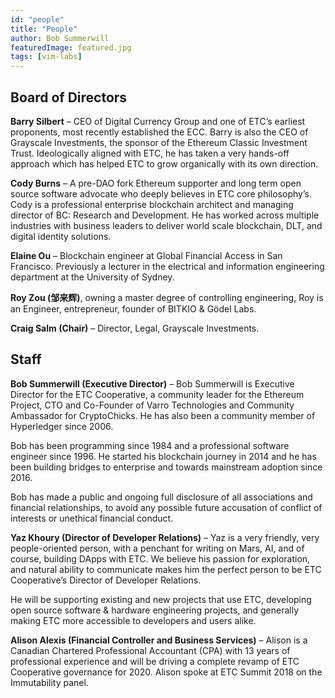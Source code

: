 ```yaml
---
id: "people"
title: "People"
author: Bob Summerwill
featuredImage: featured.jpg
tags: [vim-labs]
---
```


## Board of Directors

**Barry Silbert** – CEO of Digital Currency Group and one of ETC’s earliest proponents,
most recently established the ECC.  Barry is also the CEO of Grayscale Investments,
the sponsor of the Ethereum Classic Investment Trust.  Ideologically aligned with ETC,
he has taken a very hands-off approach which has helped ETC to grow organically with
its own direction.

**Cody Burns** – A pre-DAO fork Ethereum supporter and long term open source software
advocate who deeply believes in ETC core philosophy’s. Cody is a professional enterprise
blockchain architect and managing director of BC: Research and Development. He has worked
across multiple industries with business leaders to deliver world scale blockchain,
DLT, and digital identity solutions.

**Elaine Ou** – Blockchain engineer at Global Financial Access in San Francisco.
Previously a lecturer in the electrical and information engineering department at the
University of Sydney.

**Roy Zou (邹来辉)**, owning a master degree of controlling engineering, Roy is an Engineer,
entrepreneur, founder of BITKIO & Gödel Labs.

**Craig Salm (Chair)** – Director, Legal, Grayscale Investments.

## Staff

**Bob Summerwill (Executive Director)** – Bob Summerwill is Executive Director for the
ETC Cooperative, a community leader for the Ethereum Project, CTO and Co-Founder of
Varro Technologies and Community Ambassador for CryptoChicks.  He has also been a
community member of Hyperledger since 2006.

Bob has been programming since 1984 and a professional software engineer since 1996.  He
started his blockchain journey in 2014 and he has been building bridges to enterprise and
towards mainstream adoption since 2016.

Bob has made a public and ongoing full disclosure of all associations and financial
relationships, to avoid any possible future accusation of conflict of interests or
unethical financial conduct.

**Yaz Khoury (Director of Developer Relations)** – Yaz is a very friendly, very
people-oriented person, with a penchant for writing on Mars, AI, and of course,
building DApps with ETC. We believe his passion for exploration, and natural ability
to communicate makes him the perfect person to be ETC Cooperative’s Director of
Developer Relations.

He will be supporting existing and new projects that use ETC, developing open source
software & hardware engineering projects, and generally making ETC more accessible
to developers and users alike.

**Alison Alexis (Financial Controller and Business Services)** – Alison is a Canadian
Chartered Professional Accountant (CPA) with 13 years of professional experience and
will be driving a complete revamp of ETC Cooperative governance for 2020.
Alison spoke at ETC Summit 2018 on the Immutability panel.
